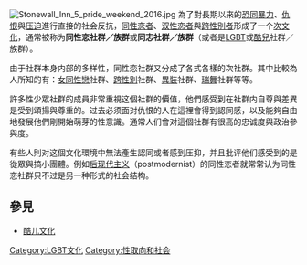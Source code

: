 {{Multiple issues|
{{POV |time=2009-01-19T16:54:07+00:00 }}
{{Unreferenced |time=2009-01-19T16:54:07+00:00 }}
}}
{{LGBT sidebar}}

[[File:Stonewall_Inn_5_pride_weekend_2016.jpg|thumb]]
為了對長期以來的[[恐同症|恐同]][[暴力|暴力]]、[[仇恨|仇恨]]與[[压迫|压迫]]進行直接的社会反抗，[[同性恋者|同性恋者]]、[[双性恋者|双性恋者]]與[[跨性別者|跨性別者]]形成了一个[[次文化|次文化]]，通常被称为'''同性恋社群／族群'''或'''同志社群／族群'''（或者是[[LGBT|LGBT]]或[[酷兒|酷兒]]社群／族群）。

由于社群本身内部的多样性，同性恋社群又分成了各式各樣的次社群。其中比較為人所知的有：[[女同性戀|女同性戀]]社群、[[跨性別|跨性別]]社群、[[異裝|異裝]]社群、[[瑞舞|瑞舞]]社群等等。

許多性少眾社群的成員非常重視这個社群的價值，他們感受到在社群内自尊與差異是受到頌揚與尊重的。过去必须面对仇恨的人在這裡會得到認同感，以及能夠自由地發展他們剛開始萌芽的性意識。通常人们會对這個社群有很高的忠诚度與政治參與度。

有些人則对这個文化環境中無法產生認同或者感到压抑，并且批评他们感受到的是從眾與搞小團體。例如[[后现代主义|后现代主义]]（postmodernist）的同性恋者就常常认为同性恋社群只不过是另一种形式的社会结构。

== 參見 ==
*[[酷儿文化|酷儿文化]]

{{LGBT-stub}}
[[Category:LGBT文化|Category:LGBT文化]]
[[Category:性取向和社会|Category:性取向和社会]]